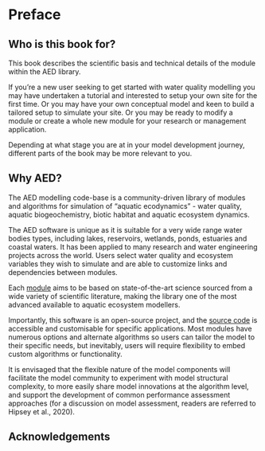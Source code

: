 # Preface {-}

## Who is this book for? {-}

This book describes the scientific basis and technical details of the module within the AED library.

If you’re a new user seeking to get started with water quality modelling you may have undertaken a tutorial and interested to setup your own site for the first time. Or you may have your own conceptual model and keen to build a tailored setup to simulate your site. Or you may be ready to modify a module or create a whole new module for your research or management application.

Depending at what stage you are at in your model development journey, different parts of the book may be more relevant to you.

## Why AED? {-}

The AED modelling code-base is a community-driven library of modules and algorithms for simulation of "aquatic ecodynamics" - water quality, aquatic biogeochemistry, biotic habitat and aquatic ecosystem dynamics.

The AED software is unique as it is suitable for a very wide range water bodies types, including lakes, reservoirs, wetlands, ponds, estuaries and coastal waters. It has been applied to many research and water engineering projects across the world. Users select water quality and ecosystem variables they wish to simulate and are able to customize links and dependencies between modules.

Each <ins>module</ins> aims to be based on state-of-the-art science sourced from a wide variety of scientific literature, making the library one of the most advanced available to aquatic ecosystem modellers.

Importantly, this software is an open-source project, and the <ins>source code</ins> is accessible and customisable for specific applications. Most modules have numerous options and alternate algorithms so users can tailor the model to their specific needs, but inevitably, users will require flexibility to embed custom algorithms or functionality.

It is envisaged that the flexible nature of the model components will facilitate the model community to experiment with model structural complexity, to more easily share model innovations at the algorithm level, and support the development of common performance assessment approaches (for a discussion on model assessment, readers are referred to Hipsey et al., 2020).

## Acknowledgements {-}
